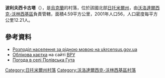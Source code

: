{{coord|50|33|17|N|28|27|28|E|scale:30000|display=title}}

'''波利夫西卡古塔'''（{{lang-uk|Полівська Гута}}），是[[烏克蘭|烏克蘭]]的村落，位於該國北部[[日托米爾州|日托米爾州]]，由[[沃洛達爾西克-沃林西基區|沃洛達爾西克-沃林西基區]]負責管轄，面積4.59平方公里，2001年人口56，人口密度每平方公里12.21人。

==參考資料== 
*[http://database.ukrcensus.gov.ua/MULT/Database/Census/databasetree_uk.asp Розподіл населення за рідною мовою на ukrcensus.gov.ua] {{Wayback|url=http://database.ukrcensus.gov.ua/MULT/Database/Census/databasetree_uk.asp |date=20140731182036 }}
* [http://w1.c1.rada.gov.ua/pls/z7502/A005?rdat1=14.05.2011&rf7571=8934 Облікова картка] на сайті [[ВРУ|ВРУ]]
* [http://ua.sinoptik.ua/погода-полівська-гута/10-днів Погода в селі Полівська Гута]

{{DEFAULTSORT:Полівська Гута}}
[[Category:日托米爾州村落|Category:日托米爾州村落]]
[[Category:沃洛達爾西克-沃林西基區村落|Category:沃洛達爾西克-沃林西基區村落]]


{{Zhytomyr-geo-stub}}